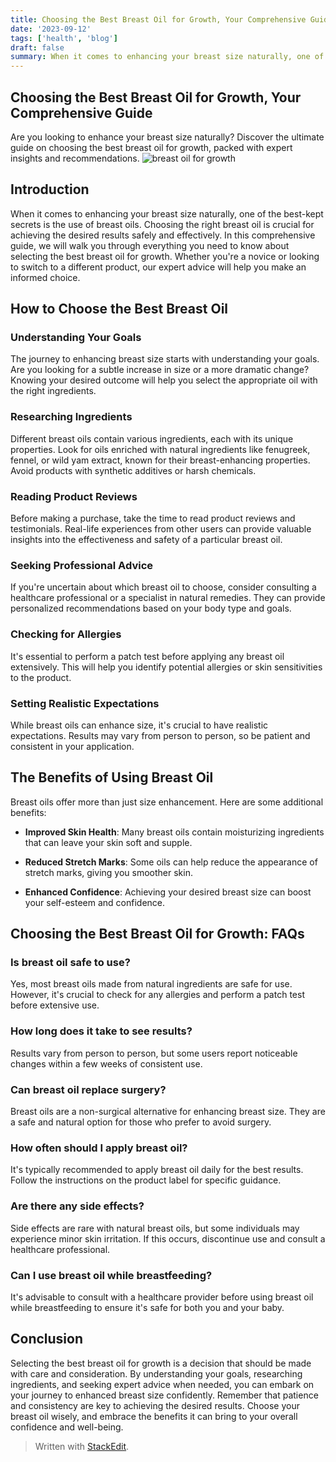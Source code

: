 ```yaml
---
title: Choosing the Best Breast Oil for Growth, Your Comprehensive Guide
date: '2023-09-12'
tags: ['health', 'blog']
draft: false
summary: When it comes to enhancing your breast size naturally, one of the best-kept secrets is the use of breast oils.
---
```


## Choosing the Best Breast Oil for Growth, Your Comprehensive Guide

Are you looking to enhance your breast size naturally? Discover the ultimate guide on choosing the best breast oil for growth, packed with expert insights and recommendations.
![breast oil for growth](https://media.post.rvohealth.io/wp-content/uploads/2020/03/oil_products_still_life-732x549-thumbnail.jpg)
## Introduction

When it comes to enhancing your breast size naturally, one of the best-kept secrets is the use of breast oils. Choosing the right breast oil is crucial for achieving the desired results safely and effectively. In this comprehensive guide, we will walk you through everything you need to know about selecting the best breast oil for growth. Whether you're a novice or looking to switch to a different product, our expert advice will help you make an informed choice.

## How to Choose the Best Breast Oil

### Understanding Your Goals

The journey to enhancing breast size starts with understanding your goals. Are you looking for a subtle increase in size or a more dramatic change? Knowing your desired outcome will help you select the appropriate oil with the right ingredients.

### Researching Ingredients

Different breast oils contain various ingredients, each with its unique properties. Look for oils enriched with natural ingredients like fenugreek, fennel, or wild yam extract, known for their breast-enhancing properties. Avoid products with synthetic additives or harsh chemicals.

### Reading Product Reviews

Before making a purchase, take the time to read product reviews and testimonials. Real-life experiences from other users can provide valuable insights into the effectiveness and safety of a particular breast oil.

### Seeking Professional Advice

If you're uncertain about which breast oil to choose, consider consulting a healthcare professional or a specialist in natural remedies. They can provide personalized recommendations based on your body type and goals.

### Checking for Allergies

It's essential to perform a patch test before applying any breast oil extensively. This will help you identify potential allergies or skin sensitivities to the product.

### Setting Realistic Expectations

While breast oils can enhance size, it's crucial to have realistic expectations. Results may vary from person to person, so be patient and consistent in your application.

## The Benefits of Using Breast Oil

Breast oils offer more than just size enhancement. Here are some additional benefits:

-   **Improved Skin Health**: Many breast oils contain moisturizing ingredients that can leave your skin soft and supple.
    
-   **Reduced Stretch Marks**: Some oils can help reduce the appearance of stretch marks, giving you smoother skin.
    
-   **Enhanced Confidence**: Achieving your desired breast size can boost your self-esteem and confidence.
    

## Choosing the Best Breast Oil for Growth: FAQs

### Is breast oil safe to use?

Yes, most breast oils made from natural ingredients are safe for use. However, it's crucial to check for any allergies and perform a patch test before extensive use.

### How long does it take to see results?

Results vary from person to person, but some users report noticeable changes within a few weeks of consistent use.

### Can breast oil replace surgery?

Breast oils are a non-surgical alternative for enhancing breast size. They are a safe and natural option for those who prefer to avoid surgery.

### How often should I apply breast oil?

It's typically recommended to apply breast oil daily for the best results. Follow the instructions on the product label for specific guidance.

### Are there any side effects?

Side effects are rare with natural breast oils, but some individuals may experience minor skin irritation. If this occurs, discontinue use and consult a healthcare professional.

### Can I use breast oil while breastfeeding?

It's advisable to consult with a healthcare provider before using breast oil while breastfeeding to ensure it's safe for both you and your baby.

## Conclusion

Selecting the best breast oil for growth is a decision that should be made with care and consideration. By understanding your goals, researching ingredients, and seeking expert advice when needed, you can embark on your journey to enhanced breast size confidently. Remember that patience and consistency are key to achieving the desired results. Choose your breast oil wisely, and embrace the benefits it can bring to your overall confidence and well-being.


> Written with [StackEdit](https://stackedit.io/).